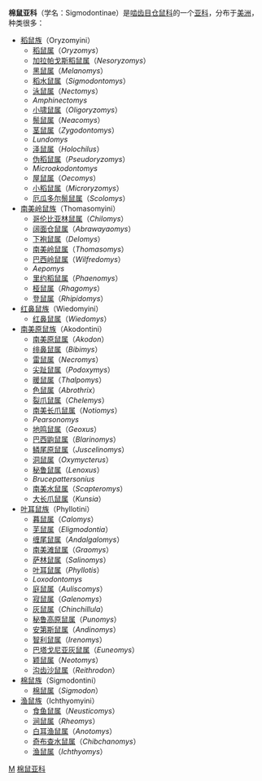 {{Automatic Taxobox
| taxon = Sigmodontinae
| authority = [[约翰·安德烈亚斯·瓦格纳|Wagner]]，1843
| image = Sigmodon hispidus1.jpg
| image_caption = [[刚毛棉鼠|刚毛棉鼠]]（''Sigmodon hispidus''）
}}
'''棉鼠亚科'''（学名：Sigmodontinae）是[[啮齿目|啮齿目]][[仓鼠科|仓鼠科]]的一个[[亚科|亚科]]，分布于[[美洲|美洲]]，种类很多：
* [[稻鼠族|稻鼠族]]（Oryzomyini）
** [[稻鼠属|稻鼠属]]（''Oryzomys''）
** [[加拉帕戈斯稻鼠属|加拉帕戈斯稻鼠属]]（''Nesoryzomys''）
** [[黑鼠属|黑鼠属]]（''Melanomys''）
** [[稻水鼠属|稻水鼠属]]（''Sigmodontomys''）
** [[泳鼠属|泳鼠属]]（''Nectomys''）
** ''Amphinectomys''
** [[小啸鼠属|小啸鼠属]]（''Oligoryzomys''）
** [[鬃鼠属|鬃鼠属]]（''Neacomys''）
** [[茎鼠属|茎鼠属]]（''Zygodontomys''）
** ''Lundomys''
** [[泽鼠属|泽鼠属]]（''Holochilus''）
** [[伪稻鼠属|伪稻鼠属]]（''Pseudoryzomys''）
** ''Microakodontomys''
** [[屋鼠属|屋鼠属]]（''Oecomys''）
** [[小稻鼠属|小稻鼠属]]（''Microryzomys''）
** [[厄瓜多尔鬃鼠属|厄瓜多尔鬃鼠属]]（''Scolomys''）
* [[南美岭鼠族|南美岭鼠族]]（Thomasomyini）
** [[哥伦比亚林鼠属|哥伦比亚林鼠属]]（''Chilomys''）
** [[阔面仓鼠属|阔面仓鼠属]]（''Abrawayaomys''）
** [[下袍鼠属|下袍鼠属]]（''Delomys''） 
** [[南美岭鼠属|南美岭鼠属]]（''Thomasomys''）
** [[巴西岭鼠属|巴西岭鼠属]]（''Wilfredomys''）
** ''Aepomys''
** [[里约稻鼠属|里约稻鼠属]]（''Phaenomys''）
** [[桠鼠属|桠鼠属]]（''Rhagomys''）
** [[登鼠属|登鼠属]]（''Rhipidomys''）
* [[红鼻鼠族|红鼻鼠族]]（Wiedomyini）
** [[红鼻鼠属|红鼻鼠属]]（''Wiedomys''）
* [[南美原鼠族|南美原鼠族]]（Akodontini）
** [[南美原鼠属|南美原鼠属]]（''Akodon''）
** [[绯鼻鼠属|绯鼻鼠属]]（''Bibimys''）
** [[雷鼠属|雷鼠属]]（''Necromys''）
** [[尖趾鼠属|尖趾鼠属]]（''Podoxymys''）
** [[暖鼠属|暖鼠属]]（''Thalpomys''）
** [[色鼠属|色鼠属]]（''Abrothrix''）
** [[裂爪鼠属|裂爪鼠属]]（''Chelemys''）
** [[南美长爪鼠属|南美长爪鼠属]]（''Notiomys''）
** ''Pearsonomys''
** [[地鸣鼠属|地鸣鼠属]]（''Geoxus''）
** [[巴西鼩鼠属|巴西鼩鼠属]]（''Blarinomys''）
** [[鳞尾原鼠属|鳞尾原鼠属]]（''Juscelinomys''）
** [[洞鼠属|洞鼠属]]（''Oxymycterus''）
** [[秘鲁鼠属|秘鲁鼠属]]（''Lenoxus''）
** ''Brucepattersonius''
** [[南美水鼠属|南美水鼠属]]（''Scapteromys''）
** [[大长爪鼠属|大长爪鼠属]]（''Kunsia''）
* [[叶耳鼠族|叶耳鼠族]]（Phyllotini）
** [[暮鼠属|暮鼠属]]（''Calomys''）
** [[芜鼠属|芜鼠属]]（''Eligmodontia''）
** [[缠尾鼠属|缠尾鼠属]]（''Andalgalomys''）
** [[南美滩鼠属|南美滩鼠属]]（''Graomys''）
** [[萨林鼠属|萨林鼠属]]（''Salinomys''）
** [[叶耳鼠属|叶耳鼠属]]（''Phyllotis''）
** ''Loxodontomys''
** [[庭鼠属|庭鼠属]]（''Auliscomys''）
** [[寂鼠属|寂鼠属]]（''Galenomys''）
** [[灰鼠属|灰鼠属]]（''Chinchillula''）
** [[秘鲁高原鼠属|秘鲁高原鼠属]]（''Punomys''）
** [[安第斯鼠属|安第斯鼠属]]（''Andinomys''）
** [[智利鼠属|智利鼠属]]（''Irenomys''）
** [[巴塔戈尼亚灰鼠属|巴塔戈尼亚灰鼠属]]（''Euneomys''）
** [[颖鼠属|颖鼠属]]（''Neotomys''）
** [[沟齿沙鼠属|沟齿沙鼠属]]（''Reithrodon''）
* [[棉鼠族|棉鼠族]]（Sigmodontini）
** [[棉鼠属|棉鼠属]]（''Sigmodon''）
* [[渔鼠族|渔鼠族]]（Ichthyomyini）
** [[食鱼鼠属|食鱼鼠属]]（''Neusticomys''）
** [[涧鼠属|涧鼠属]]（''Rheomys''）
** [[白耳渔鼠属|白耳渔鼠属]]（''Anotomys''）
** [[奇布查水鼠属|奇布查水鼠属]]（''Chibchanomys''）
** [[渔鼠属|渔鼠属]]（''Ichthyomys''）

{{taxonbar}}
[[Category:_1843年描述的分类群|M]]
[[Category:棉鼠亚科|]]